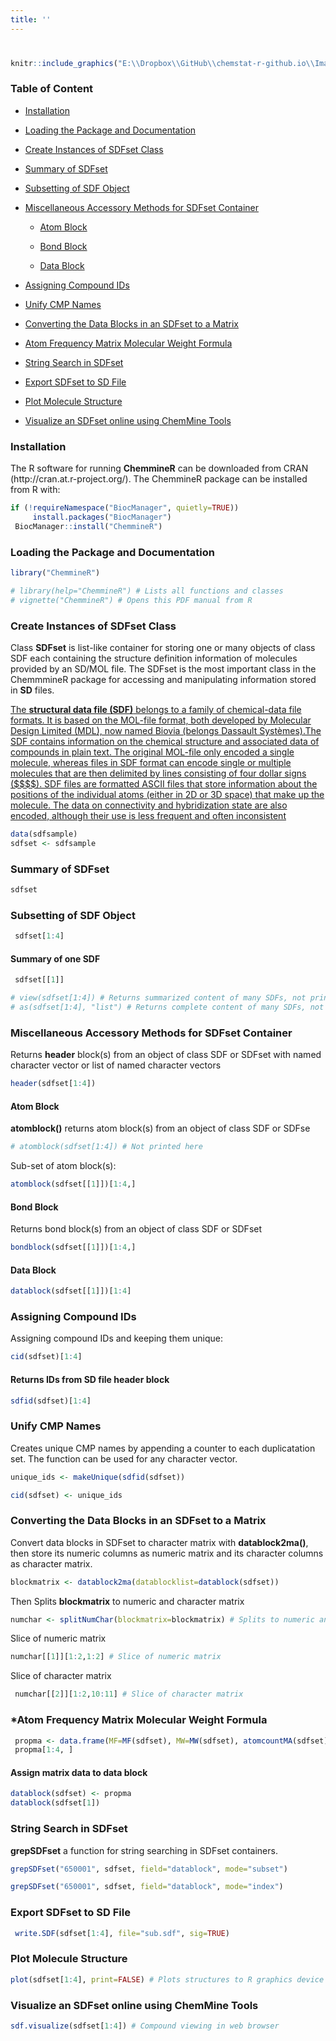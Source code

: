 ```yaml
---
title: ''
---
```


<div style="margin-bottom:40px;">
</div>

```r
knitr::include_graphics("E:\\Dropbox\\GitHub\\chemstat-r-github.io\\Image\\PNG_FILE_04\\Chemminer.png")
```
<div style="margin-bottom:20px;">
</div>

### **Table of Content**

* [Installation](#Installation)

* [Loading the Package and Documentation](#loading-the-package-and-documentation)

* [Create Instances of SDFset Class](#create-instances-of-sdfset-class) 

* [Summary of SDFset](#summary-of-sdfset) 

* [Subsetting of SDF Object](#subsetting-of-sdf-object)

* [Miscellaneous Accessory Methods for SDFset Container](#miscellaneous-accessory-methods-for-sdfset-container)

	- [Atom Block](#atom-block)
	
	- [Bond Block](#bond-block)
	
	- [Data Block](#data-block)

* [Assigning Compound IDs](#assigning-compound-ids) 

* [Unify CMP Names](#unify-cmp-names)

* [Converting the Data Blocks in an SDFset to a Matrix](#converting-the-data-blocks-in-an-sdfset-to-matrix)

* [Atom Frequency Matrix Molecular Weight Formula](#atom-frequency-matrix-molecular-weight-formula)

* [String Search in SDFset](#string-search-in-sdfset)
	
* [Export SDFset to SD File](#export-sdfset-to-sd-file)	

* [Plot Molecule Structure](#plot-molecule-structure)

* [Visualize an SDFset online using ChemMine Tools](#visualize-an-sdfset-online-using-chemMine-tools)


<div style="margin-bottom:20px;">
</div>

### **Installation**

The R software for running **ChemmineR** can be downloaded from CRAN (http://cran.at.r-project.org/). The ChemmineR package can be installed from R with:

```r
if (!requireNamespace("BiocManager", quietly=TRUE))
     install.packages("BiocManager")
 BiocManager::install("ChemmineR")
```

### **Loading the Package and Documentation**
 
```r
library("ChemmineR") 
```

```r
# library(help="ChemmineR") # Lists all functions and classes 
# vignette("ChemmineR") # Opens this PDF manual from R 
```

<div style="margin-bottom:10px;">
</div>

### **Create Instances of SDFset Class**

Class **SDFset** is list-like container for storing one or many objects of class SDF each containing the structure definition information of molecules provided by an SD/MOL file. The SDFset is the most important class in the ChemmmineR package for accessing and manipulating information stored in **SD** files.

[The **structural data file (SDF)** belongs to a family of chemical-data file formats. It is based on the MOL-file format, both developed by Molecular Design Limited (MDL), now named Biovia (belongs Dassault Systèmes).The SDF contains information on the chemical structure and associated data of compounds in plain text. The original MOL-file only encoded a single molecule, whereas files in SDF format can encode single or multiple molecules that are then delimited by lines consisting of four dollar signs ($$$$). SDF files are formatted ASCII files that store information about the positions of the individual atoms (either in 2D or 3D space) that make up the molecule. The data on connectivity and hybridization state are also encoded, although their use is less frequent and often inconsistent](https://lifechemicals.com/order-and-supply/how-to-work-with-sd-files)

<div style="margin-bottom:10px;">
</div>

```r
data(sdfsample) 
sdfset <- sdfsample
```

### **Summary of SDFset** 

```r
sdfset 
```

### **Subsetting of SDF Object**

```r
 sdfset[1:4]
```

#### **Summary of one SDF**

```r
 sdfset[[1]] 
```
```r
# view(sdfset[1:4]) # Returns summarized content of many SDFs, not printed here 
# as(sdfset[1:4], "list") # Returns complete content of many SDFs, not printed here 
```


### **Miscellaneous Accessory Methods for SDFset Container**

Returns **header** block(s) from an object of class SDF or SDFset with named character vector or list of named character vectors

```r
header(sdfset[1:4])
```

#### **Atom Block**

**atomblock()**  returns atom block(s) from an object of class SDF or SDFse

```r
# atomblock(sdfset[1:4]) # Not printed here 
```

Sub-set of atom block(s): 

```r
atomblock(sdfset[[1]])[1:4,] 
```

#### **Bond Block**

Returns bond block(s) from an object of class SDF or SDFset

```r
bondblock(sdfset[[1]])[1:4,] 
```

#### **Data Block**

```r
datablock(sdfset[[1]])[1:4] 
```

### **Assigning Compound IDs** 

Assigning compound IDs and keeping them unique:

```r
cid(sdfset)[1:4] 

```

#### **Returns IDs from SD file header block**

```r
sdfid(sdfset)[1:4] 
```

### **Unify CMP Names**

Creates unique CMP names by appending a counter to each duplicatation set. The function can be used for any character vector.

```r
unique_ids <- makeUnique(sdfid(sdfset))
```

```r
cid(sdfset) <- unique_ids 
```

### **Converting the Data Blocks in an SDFset to a Matrix**

Convert data blocks in SDFset to character matrix with **datablock2ma()**, then store its numeric columns as numeric matrix and its character columns as character matrix.

```r
blockmatrix <- datablock2ma(datablocklist=datablock(sdfset)) 
```

Then  Splits **blockmatrix** to numeric and character matrix 

```r
numchar <- splitNumChar(blockmatrix=blockmatrix) # Splits to numeric and character matrix 
```

Slice of numeric matrix 

```r
numchar[[1]][1:2,1:2] # Slice of numeric matrix 
```

Slice of character matrix

```r
 numchar[[2]][1:2,10:11] # Slice of character matrix 
```

### ***Atom Frequency Matrix Molecular Weight Formula**

```r
 propma <- data.frame(MF=MF(sdfset), MW=MW(sdfset), atomcountMA(sdfset))
 propma[1:4, ] 
```

#### **Assign matrix data to data block**

```r
datablock(sdfset) <- propma 
datablock(sdfset[1]) 
```

### **String Search in SDFset**

**grepSDFset**  a function for string searching in SDFset containers.

```r
grepSDFset("650001", sdfset, field="datablock", mode="subset") 
```
```r
grepSDFset("650001", sdfset, field="datablock", mode="index") 
```

### **Export SDFset to SD File**

```r
 write.SDF(sdfset[1:4], file="sub.sdf", sig=TRUE) 
```


### **Plot Molecule Structure**

```r
plot(sdfset[1:4], print=FALSE) # Plots structures to R graphics device
```

### **Visualize an SDFset online using ChemMine Tools**

```r
sdf.visualize(sdfset[1:4]) # Compound viewing in web browser 
```

